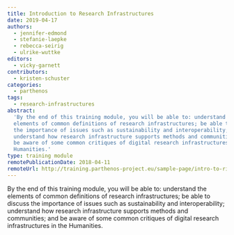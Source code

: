 ```yaml
---
title: Introduction to Research Infrastructures
date: 2019-04-17
authors:
  - jennifer-edmond
  - stefanie-laepke
  - rebecca-seirig
  - ulrike-wuttke
editors:
  - vicky-garnett
contributors:
  - kristen-schuster
categories:
  - parthenos
tags:
  - research-infrastructures
abstract:
  'By the end of this training module, you will be able to: understand the
  elements of common definitions of research infrastructures; be able to discuss
  the importance of issues such as sustainability and interoperability;
  understand how research infrastructure supports methods and communities; and
  be aware of some common critiques of digital research infrastructures in the
  Humanities.'
type: training module
remotePublicationDate: 2018-04-11
remoteUrl: http://training.parthenos-project.eu/sample-page/intro-to-ri/
---
```


By the end of this training module, you will be able to: understand the elements
of common definitions of research infrastructures; be able to discuss the
importance of issues such as sustainability and interoperability; understand how
research infrastructure supports methods and communities; and be aware of some
common critiques of digital research infrastructures in the Humanities.

<CTA
  title="Interested in learning more?"
  subtitle="Check out Introduction to Research Infrastructures on PARTHENOS"
  url="http://training.parthenos-project.eu/sample-page/intro-to-ri/"
/>
